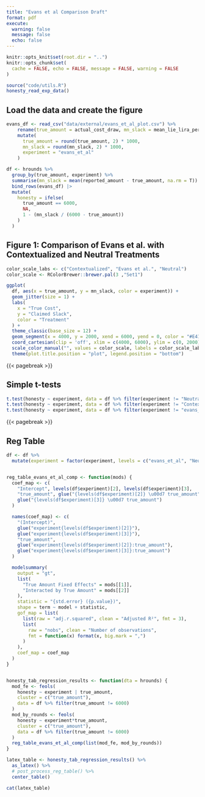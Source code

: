 ```yaml
---
title: "Evans et al Comparison Draft"
format: pdf  
execute: 
  warning: false
  message: false
  echo: false
---
```


```r
knitr::opts_knit$set(root.dir = "..")
knitr::opts_chunk$set(
  cache = FALSE, echo = FALSE, message = FALSE, warning = FALSE
)
```


```r
source("code/utils.R")
honesty_read_exp_data()
```



## Load the data and create the figure


```r
evans_df <- read_csv("data/external/evans_et_al_plot.csv") %>%
    rename(true_amount = actual_cost_draw, mn_slack = mean_lie_lira_per_unit) %>%
    mutate(
      true_amount = round(true_amount, 2) * 1000,
      mn_slack = round(mn_slack, 2) * 1000,
      experiment = "evans_et_al"
    )

df <- hrounds %>%
  group_by(true_amount, experiment) %>%
  summarise(mn_slack = mean(reported_amount - true_amount, na.rm = T)) %>%
  bind_rows(evans_df) |>
  mutate(
    honesty = ifelse(
      true_amount == 6000,
      NA,
      1 - (mn_slack / (6000 - true_amount))
    )
  )
```


## Figure 1: Comparison of Evans et al. with Contextualized and Neutral Treatments

```r
color_scale_labs <- c("Contextualized", "Evans et al.", "Neutral")
color_scale <- RColorBrewer::brewer.pal(3 ,"Set1")

ggplot(
  df, aes(x = true_amount, y = mn_slack, color = experiment)) +
  geom_jitter(size = 1) +
  labs(
    x = "True Cost",
    y = "Claimed Slack",
    color = "Treatment"
  ) +
  theme_classic(base_size = 12) +
  geom_segment(x = 4000, y = 2000, xend = 6000, yend = 0, color = "#E41A1C", lty = 2) + 
  coord_cartesian(clip = 'off', xlim = c(4000, 6000), ylim = c(0, 2000)) + 
  scale_color_manual("", values = color_scale, labels = color_scale_labs) +
  theme(plot.title.position = "plot", legend.position = "bottom")
```

{{< pagebreak >}}


## Simple t-tests

```r
t.test(honesty ~ experiment, data = df %>% filter(experiment != "Neutral"))
t.test(honesty ~ experiment, data = df %>% filter(experiment != "Contextualized"))
t.test(honesty ~ experiment, data = df %>% filter(experiment != "evans_et_al"))
```

{{< pagebreak >}}

## Reg Table

```r
df <- df %>%
  mutate(experiment = factor(experiment, levels = c("evans_et_al", "Neutral", "Contextualized")))


reg_table_evans_et_al_comp <- function(mods) {
  coef_map <- c(
    "Intercept", levels(df$experiment)[2], levels(df$experiment)[3],
    "true_amount", glue("{levels(df$experiment)[2]} \u00d7 true_amount"),
    glue("{levels(df$experiment)[3]} \u00d7 true_amount")
  )

  names(coef_map) <- c(
    "(Intercept)",
    glue("experiment{levels(df$experiment)[2]}"),
    glue("experiment{levels(df$experiment)[3]}"),
    "true_amount",
    glue("experiment{levels(df$experiment)[2]}:true_amount"),
    glue("experiment{levels(df$experiment)[3]}:true_amount")
  )

  modelsummary(
    output = "gt",
    list(
      "True Amount Fixed Effects" = mods[[1]],
      "Interacted by True Amount" = mods[[2]]
    ),
    statistic = "{std.error} ({p.value})",
    shape = term ~ model + statistic,
    gof_map = list(
      list(raw = "adj.r.squared", clean = "Adjusted R²", fmt = 3),
      list(
        raw = "nobs", clean = "Number of observations",
        fmt = function(x) format(x, big.mark = ",")
      )
    ),
    coef_map = coef_map
  )
}


honesty_tab_regression_results <- function(dta = hrounds) {
  mod_fe <- feols(
    honesty ~ experiment | true_amount, 
    cluster = c("true_amount"), 
    data = df %>% filter(true_amount != 6000)
  )
  mod_by_rounds <- feols(
    honesty ~ experiment*true_amount, 
    cluster = c("true_amount"), 
    data = df %>% filter(true_amount != 6000)
  )
  reg_table_evans_et_al_comp(list(mod_fe, mod_by_rounds))
}

latex_table <- honesty_tab_regression_results() %>%
  as_latex() %>%
  # post_process_reg_table() %>%
  center_table()

cat(latex_table)
```
